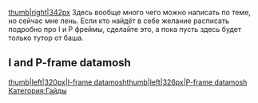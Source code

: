[[Файл:Как я делаю Datamosh|thumb|right|342px]] 
Здесь вообще много чего можно написать по теме, но сейчас мне лень. Если кто найдёт в себе желание расписать подробно про I и P фреймы, сделайте это, а пока пусть здесь будет только тутор от баша.











==I and P-frame datamosh==
[[Файл:Tumblr_ol0z9ktmcw1w1y15so1_500.gif|thumb|left|320px|I-frame datamosh]][[Файл:P_is_for_pizza.gif|thumb|left|326px|P-frame datamosh]]
[[Категория:Гайды]]